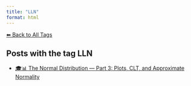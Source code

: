 ```yaml
---
title: "LLN"
format: html
---
```


[⬅ Back to All Tags](../tags.qmd)

## Posts with the tag **LLN**

- [🎓📊 The Normal Distribution — Part 3: Plots, CLT, and Approximate Normality](/posts/courses/statistics/normal_distribution/part-3/normal-distribution-part3.html)
